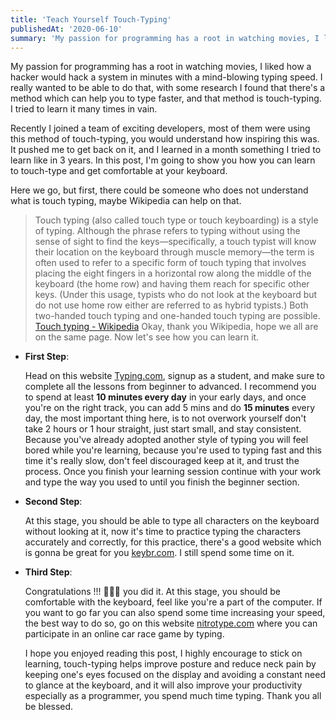 ```yaml
---
title: 'Teach Yourself Touch-Typing'
publishedAt: '2020-06-10'
summary: 'My passion for programming has a root in watching movies, I liked how a hacker would hack a system in minutes with a mind-blowing typing speed. I really wanted to be able to do that...'
---
```


My passion for programming has a root in watching movies, I liked how a hacker would hack a system in minutes with a mind-blowing typing speed. I really wanted to be able to do that, with some research I found that there's a method which can help you to type faster, and that method is touch-typing. I tried to learn it many times in vain.

<!-- As someone who the first time touched on a computer keyboard at the age of 17 I started to add some self doubt on myself(never do that in any situation) because I was reading many developers in rich countries start learn typing at the very young age.  -->

Recently I joined a team of exciting developers, most of them were using this method of touch-typing, you would understand how inspiring this was. It pushed me to get back on it, and I learned in a month something I tried to learn like in 3 years. In this post, I'm going to show you how you can learn to touch-type and get comfortable at your keyboard.

Here we go, but first, there could be someone who does not understand what is touch typing, maybe Wikipedia can help on that.

> Touch typing (also called touch type or touch keyboarding) is a style of typing. Although the phrase refers to typing without using the sense of sight to find the keys—specifically, a touch typist will know their location on the keyboard through muscle memory—the term is often used to refer to a specific form of touch typing that involves placing the eight fingers in a horizontal row along the middle of the keyboard (the home row) and having them reach for specific other keys. (Under this usage, typists who do not look at the keyboard but do not use home row either are referred to as hybrid typists.) Both two-handed touch typing and one-handed touch typing are possible.
> [Touch typing - Wikipedia](https://en.wikipedia.org/wiki/Touch_typing)
> Okay, thank you Wikipedia, hope we all are on the same page. Now let's see how you can learn it.

-   **First Step**:

    Head on this website [Typing.com](https://www.typing.com/), signup as a student, and make sure to complete all the lessons from beginner to advanced. I recommend you to spend at least **10 minutes every day** in your early days, and once you're on the right track, you can add 5 mins and do **15 minutes** every day, the most important thing here, is to not overwork yourself don't take 2 hours or 1 hour straight, just start small, and stay consistent. Because you've already adopted another style of typing you will feel bored while you're learning, because you're used to typing fast and this time it's really slow, don't feel discouraged keep at it, and trust the process. Once you finish your learning session continue with your work and type the way you used to until you finish the beginner section.

-   **Second Step**:

    At this stage, you should be able to type all characters on the keyboard without looking at it, now it's time to practice typing the characters accurately and correctly, for this practice, there's a good website which is gonna be great for you [keybr.com](https://www.keybr.com/). I still spend some time on it.

-   **Third Step**:

    Congratulations !!! 🎉🎉🎉 you did it. At this stage, you should be comfortable with the keyboard, feel like you're a part of the computer. If you want to go far you can also spend some time increasing your speed, the best way to do so, go on this website [nitrotype.com](https://www.nitrotype.com/race) where you can participate in an online car race game by typing.

    I hope you enjoyed reading this post, I highly encourage to stick on learning, touch-typing helps improve posture and reduce neck pain by keeping one's eyes focused on the display and avoiding a constant need to glance at the keyboard, and it will also improve your productivity especially as a programmer, you spend much time typing. Thank you all be blessed.
